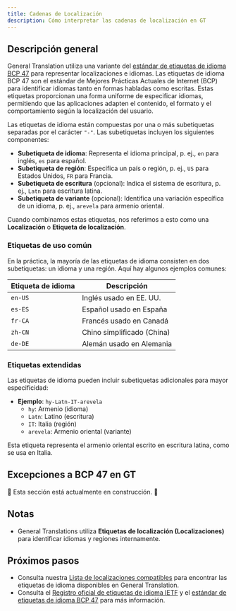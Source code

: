 ```yaml
---
title: Cadenas de Localización
description: Cómo interpretar las cadenas de localización en GT
---
```



## Descripción general

General Translation utiliza una variante del [estándar de etiquetas de idioma BCP 47](https://www.techonthenet.com/js/language_tags.php) para representar localizaciones e idiomas.
Las etiquetas de idioma BCP 47 son el estándar de Mejores Prácticas Actuales de Internet (BCP) para identificar idiomas tanto en formas habladas como escritas.
Estas etiquetas proporcionan una forma uniforme de especificar idiomas, permitiendo que las aplicaciones adapten el contenido, el formato y el comportamiento según la localización del usuario.

Las etiquetas de idioma están compuestas por una o más subetiquetas separadas por el carácter `"-"`. Las subetiquetas incluyen los siguientes componentes:

- **Subetiqueta de idioma**: Representa el idioma principal, p. ej., `en` para inglés, `es` para español.
- **Subetiqueta de región**: Especifica un país o región, p. ej., `US` para Estados Unidos, `FR` para Francia.
- **Subetiqueta de escritura** (opcional): Indica el sistema de escritura, p. ej., `Latn` para escritura latina.
- **Subetiqueta de variante** (opcional): Identifica una variación específica de un idioma, p. ej., `arevela` para armenio oriental.

Cuando combinamos estas etiquetas, nos referimos a esto como una **Localización** o **Etiqueta de localización**.

### Etiquetas de uso común

En la práctica, la mayoría de las etiquetas de idioma consisten en dos subetiquetas: un idioma y una región. Aquí hay algunos ejemplos comunes:

| Etiqueta de idioma | Descripción                      |
|--------------|----------------------------|
| `en-US`      | Inglés usado en EE. UU.    |
| `es-ES`      | Español usado en España     |
| `fr-CA`      | Francés usado en Canadá     |
| `zh-CN`      | Chino simplificado (China)  |
| `de-DE`      | Alemán usado en Alemania    |

### Etiquetas extendidas

Las etiquetas de idioma pueden incluir subetiquetas adicionales para mayor especificidad:

- **Ejemplo**: `hy-Latn-IT-arevela`
  - `hy`: Armenio (idioma)
  - `Latn`: Latino (escritura)
  - `IT`: Italia (región)
  - `arevela`: Armenio oriental (variante)

Esta etiqueta representa el armenio oriental escrito en escritura latina, como se usa en Italia.

## Excepciones a BCP 47 en GT

🚧 Esta sección está actualmente en construcción. 🚧

## Notas
 * General Translations utiliza **Etiquetas de localización (Localizaciones)** para identificar idiomas y regiones internamente.

## Próximos pasos
 * Consulta nuestra [Lista de localizaciones compatibles](/docs/reference/supported-locales) para encontrar las etiquetas de idioma disponibles en General Translation.
 * Consulta el [Registro oficial de etiquetas de idioma IETF](https://www.iana.org/assignments/language-subtag-registry/language-subtag-registry)
   y el [estándar de etiquetas de idioma BCP 47](https://www.techonthenet.com/js/language_tags.php) para más información.
